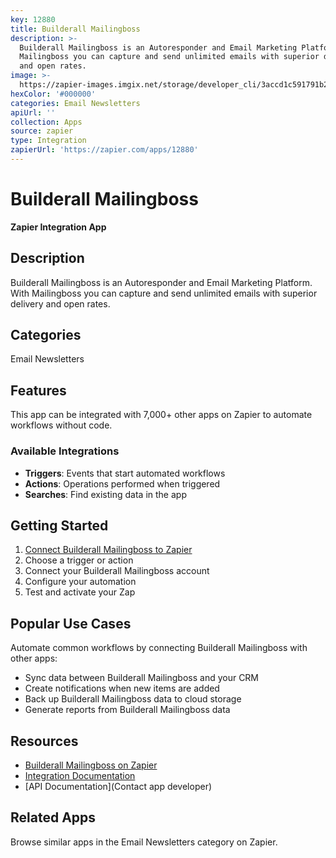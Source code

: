 ```yaml
---
key: 12880
title: Builderall Mailingboss
description: >-
  Builderall Mailingboss is an Autoresponder and Email Marketing Platform. With
  Mailingboss you can capture and send unlimited emails with superior delivery
  and open rates.
image: >-
  https://zapier-images.imgix.net/storage/developer_cli/3accd1c591791b2d72c722ad72c020e4.png?auto=format%2Ccompress&ixlib=python-3.0.0&q=50
hexColor: '#000000'
categories: Email Newsletters
apiUrl: ''
collection: Apps
source: zapier
type: Integration
zapierUrl: 'https://zapier.com/apps/12880'
---
```

# Builderall Mailingboss

**Zapier Integration App**

## Description

Builderall Mailingboss is an Autoresponder and Email Marketing Platform. With Mailingboss you can capture and send unlimited emails with superior delivery and open rates.

## Categories

Email Newsletters

## Features

This app can be integrated with 7,000+ other apps on Zapier to automate workflows without code.

### Available Integrations

- **Triggers**: Events that start automated workflows
- **Actions**: Operations performed when triggered
- **Searches**: Find existing data in the app

## Getting Started

1. [Connect Builderall Mailingboss to Zapier](https://zapier.com/apps/12880)
2. Choose a trigger or action
3. Connect your Builderall Mailingboss account
4. Configure your automation
5. Test and activate your Zap

## Popular Use Cases

Automate common workflows by connecting Builderall Mailingboss with other apps:

- Sync data between Builderall Mailingboss and your CRM
- Create notifications when new items are added
- Back up Builderall Mailingboss data to cloud storage
- Generate reports from Builderall Mailingboss data

## Resources

- [Builderall Mailingboss on Zapier](https://zapier.com/apps/12880)
- [Integration Documentation](https://zapier.com/apps/12880/integrations)
- [API Documentation](Contact app developer)

## Related Apps

Browse similar apps in the Email Newsletters category on Zapier.
